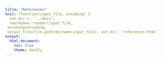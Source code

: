 ```yaml
---
title: "References"
knit: (function(input_file, encoding) {
  out_dir <- '../docs';
  rmarkdown::render(input_file,
 encoding=encoding,
 output_file=file.path(dirname(input_file), out_dir, 'references.html'))})
output:
  html_document:
    toc: true
    theme: darkly
---
```


